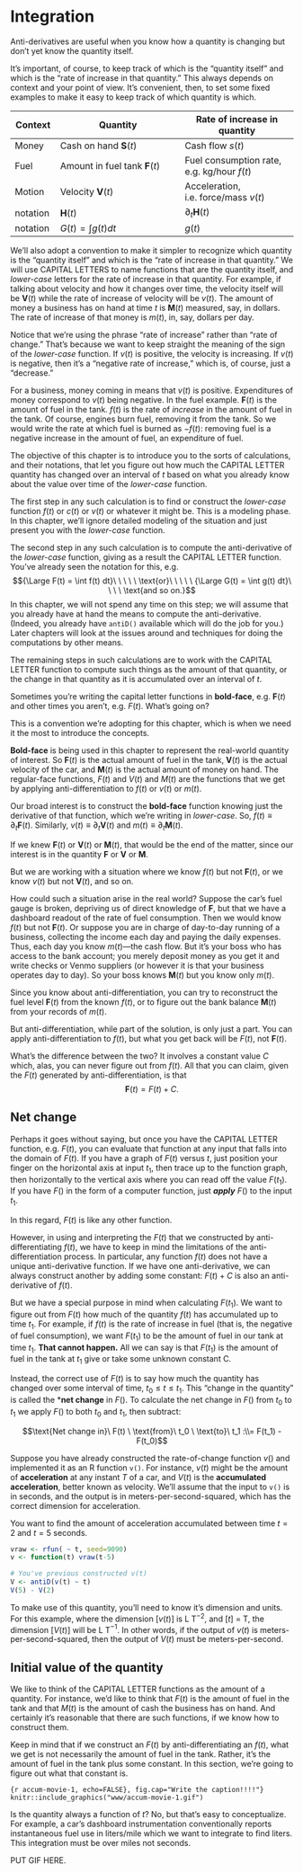 # Integration {#net-change}

Anti-derivatives are useful when you know how a quantity is changing but don't yet know the quantity itself. 

It's important, of course, to keep track of which is the "quantity itself" and which is the "rate of increase in that quantity." This always depends on context and your point of view. It's convenient, then, to set some fixed examples to make it easy to keep track of which quantity is which.



Context | Quantity             | Rate of increase in quantity
--------|----------------------|--------------------
Money   | Cash on hand ${\mathbf S}(t)$         | Cash flow $s(t)$
Fuel    | Amount in fuel tank ${\mathbf F}(t)$ | Fuel consumption rate, e.g. kg/hour $f(t)$
Motion  | Velocity   ${\mathbf V}(t)$          | Acceleration, i.e. force/mass $v(t)$
notation| ${\mathbf H}(t)$               | $\partial_t {\mathbf H}(t)$
notation| $G(t) = \int g(t) dt$| $g(t)$

We'll also adopt a convention to make it simpler to recognize which quantity is the "quantity itself" and which is the "rate of increase in that quantity." We will use CAPITAL LETTERS to name functions that are the quantity itself, and *lower-case* letters for the rate of increase in that quantity. For example, if talking about velocity and how it changes over time, the velocity itself will be ${\mathbf V}(t)$ while the rate of increase of velocity will be $v(t)$. The amount of money a business has on hand at time $t$ is ${\mathbf M}(t)$ measured, say, in dollars.  The rate of increase of that money is $m(t)$, in, say, dollars per day.  

Notice that we're using the phrase "rate of increase" rather than "rate of change." That's because we want to keep straight the meaning of the sign of the *lower-case* function. If $v(t)$ is positive, the velocity is increasing. If $v(t)$ is negative, then it's a "negative rate of increase," which is, of course, just a "decrease."

For a business, money coming in means that $v(t)$ is positive. Expenditures of money correspond to $v(t)$ being negative. In the fuel example. ${\mathbf F}(t)$ is the amount of fuel in the tank. $f(t)$ is the rate of *increase* in the amount of fuel in the tank. Of course, engines burn fuel, removing it from the tank. So we would write the rate at which fuel is burned as $-f(t)$: removing fuel is a negative increase in the amount of fuel, an expenditure of fuel.

The objective of this chapter is to introduce you to the sorts of calculations, and their notations, that let you figure out how much the CAPITAL LETTER quantity has changed over an interval of $t$ based on what you already know about the value over time of the *lower-case* function.

The first step in any such calculation is to find or construct the *lower-case* function $f(t)$ or $c(t)$ or $v(t)$ or whatever it might be. This is a modeling phase. In this chapter, we'll ignore detailed modeling of the situation and just present you with the *lower-case* function. 

The second step in any such calculation is to compute the anti-derivative of the *lower-case* function, giving as a result the CAPITAL LETTER function. You've already seen the notation for this, e.g.
$${\Large F(t) = \int f(t) dt}\ \ \ \ \ \text{or}\ \ \ \ \ {\Large G(t) = \int g(t) dt}\ \ \ \ \text{and so on.}$$ In this chapter, we will not spend any time on this step; we will assume that you already have at hand the means to compute the anti-derivative. (Indeed, you already have `antiD()` available which will do the job for you.) Later chapters will look at the issues around and techniques for doing the computations by other means.

The remaining steps in such calculations are to work with the CAPITAL LETTER function to compute such things as the amount of that quantity, or the change in that quantity as it is accumulated over an interval of $t$.

::: {.why data-latex=""}
Sometimes you're writing the capital letter functions in **bold-face**, e.g. ${\mathbf F}(t)$ and other times you aren't, e.g. $F(t)$. What's going on?

This is a convention we're adopting for this chapter, which is when we need it the most to introduce the concepts.

**Bold-face** is being used in this chapter to represent the real-world quantity of interest. So ${\mathbf F}(t)$ is the actual amount of fuel in the tank, ${\mathbf V}(t)$ is the actual velocity of the car, and ${\mathbf M}(t)$ is the actual amount of money on hand. The regular-face functions, $F(t)$ and $V(t)$ and $M(t)$ are the functions that we get by applying anti-differentiation to $f(t)$ or $v(t)$ or $m(t)$.

Our broad interest is to construct the **bold-face** function knowing just the derivative of that function, which we're writing in *lower-case*. So, $f(t) \equiv \partial_t {\mathbf F}(t)$. Similarly, $v(t) \equiv \partial_t {\mathbf V}(t)$ and $m(t) \equiv \partial_t {\mathbf M}(t)$.

If we knew ${\mathbf F}(t)$ or ${\mathbf V}(t)$ or ${\mathbf M}(t)$, that would be the end of the matter, since our interest is in the quantity ${\mathbf F}$ or ${\mathbf V}$ or ${\mathbf M}$.

But we are working with a situation where we know $f(t)$ but not ${\mathbf F}(t)$, or we know $v(t)$ but not ${\mathbf V}(t)$, and so on.

How could such a situation arise in the real world? Suppose the car's fuel gauge is broken, depriving us of direct knowledge of $\mathbf F$, but that we have a dashboard readout of the rate of fuel consumption. Then we would know $f(t)$ but not ${\mathbf F}(t)$. Or suppose you are in charge of day-to-day running of a business, collecting the income each day and paying the daily expenses. Thus, each day you know $m(t)$---the cash flow. But it's your boss who has access to the bank account; you merely deposit money as you get it and write checks or Venmo suppliers (or however it is that your business operates day to day). So your boss knows ${\mathbf M}(t)$ but you know only $m(t)$.

Since you know about anti-differentiation, you can try to reconstruct the fuel level ${\mathbf F}(t)$ from the known $f(t)$, or to figure out the bank balance ${\mathbf M}(t)$ from your records of $m(t)$.

But anti-differentiation, while part of the solution, is only just a part. You can apply anti-differentiation to $f(t)$, but what you get back will be $F(t)$, not ${\mathbf F}(t)$. 

What's the difference between the two? It involves a constant value $C$ which, alas, you can never figure out from $f(t)$. All that you can claim, given the $F(t)$ generated by anti-differentiation, is that $${\mathbf F}(t) = F(t) + C .$$

:::



## Net change

Perhaps it goes without saying, but once you have the CAPITAL LETTER function, e.g. $F(t)$, you can evaluate that function at any input that falls into the domain of $F(t)$. If you have a graph of $F(t)$ versus $t$, just position your finger on the horizontal axis at input $t_1$, then trace up to the function graph, then horizontally to the vertical axis where you can read off the value $F(t_1)$. If you have $F()$ in the form of a computer function, just ***apply*** $F()$ to the input $t_1$.

In this regard, $F(t)$ is like any other function.

However, in using and interpreting the $F(t)$ that we constructed by anti-differentiating $f(t)$, we have to keep in mind the limitations of the anti-differentiation process. In particular, any function $f(t)$ does not have a unique anti-derivative function. If we have one anti-derivative, we can always construct another by adding some constant: $F(t) + C$ is also an anti-derivative of $f(t)$.

But we have a special purpose in mind when calculating $F(t_1)$. We want to figure out from $F(t)$ how much of the quantity $f(t)$ has accumulated up to time $t_1$. For example, if $f(t)$ is the rate of increase in fuel (that is, the negative of fuel consumption), we want $F(t_1)$ to be the amount of fuel in our tank at time $t_1$. **That cannot happen.** All we can say is that $F(t_1)$ is the amount of fuel in the tank at $t_1$ give or take some unknown constant C.

Instead, the correct use of $F(t)$ is to say how much the quantity has changed over some interval of time, $t_0 \leq t \leq t_1$. This "change in the quantity" is called the ***net change** in $F()$. To calculate the net change in $F()$ from $t_0$ to $t_1$ we apply $F()$ to both $t_0$ and $t_1$, then subtract:

$$\text{Net change in}\ F(t) \ \text{from}\ t_0 \ \text{to}\ t_1 :\\= F(t_1) - F(t_0)$$

::: {.example}
Suppose you have already constructed the rate-of-change function $v()$ and implemented it as an R function `v()`. For instance, $v(t)$ might be the amount of **acceleration** at any instant $T$ of a car, and $V(t)$ is the **accumulated acceleration**, better known as velocity. We'll assume that the input to `v()` is in seconds, and the output is in meters-per-second-squared, which has the correct dimension for acceleration.

You want to find the amount of acceleration accumulated between time $t=2$ and $t=5$ seconds. 


```r
vraw <- rfun( ~ t, seed=9090)
v <- function(t) vraw(t-5)
```

```r
# You've previous constructed v(t)
V <- antiD(v(t) ~ t)
V(5) - V(2)
```
To make use of this quantity, you'll need to know it's dimension and units. For this example, where the dimension [$v(t)$] is L T$^{-2}$, and [$t$] = T, the dimension [$V(t)$] will be L T$^{-1}$. In other words, if the output of $v(t)$ is meters-per-second-squared, then the output of $V(t)$ must be meters-per-second.
:::



## Initial value of the quantity

We like to think of the CAPITAL LETTER functions as the amount of a quantity. For instance, we'd like to think that $F(t)$ is the amount of fuel in the tank and that $M(t)$ is the amount of cash the business has on hand. And certainly it's reasonable that there are such functions, if we know how to construct them.

Keep in mind that if we construct an $F(t)$ by anti-differentiating an $f(t)$, what we get is not necessarily the amount of fuel in the tank. Rather, it's the amount of fuel in the tank plus some constant. In this section, we're going to figure out what that constant is. 

```{r accum-movie-1, echo=FALSE}, fig.cap="Write the caption!!!!"}
knitr::include_graphics("www/accum-movie-1.gif")
```



::: {.intheworld}
Is the quantity always a function of $t$? No, but that's easy to conceptualize.  For example, a car's dashboard instrumentation conventionally reports instantaneous fuel use in liters/mile which we want to integrate to find liters. This integration must be over miles not seconds.

:::

PUT GIF HERE.

